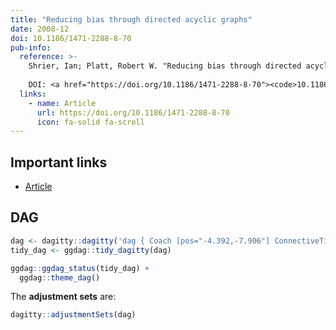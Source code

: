 ```yaml
---
title: "Reducing bias through directed acyclic graphs"
date: 2008-12
doi: 10.1186/1471-2288-8-70
pub-info:
  reference: >-
    Shrier, Ian; Platt, Robert W. "Reducing bias through directed acyclic graphs", <em> BMC Medical Research Methodology </em> 8, no. 1 (2008-12): NULL.
    
    DOI: <a href="https://doi.org/10.1186/1471-2288-8-70"><code>10.1186/1471-2288-8-70</code></a>
  links:
    - name: Article
      url: https://doi.org/10.1186/1471-2288-8-70
      icon: fa-solid fa-scroll
---
```


## Important links

- [Article](https://doi.org/10.1186/1471-2288-8-70)

## DAG

```r
dag <- dagitty::dagitty('dag { Coach [pos="-4.392,-7.906"] ConnectiveTissueDisorder [pos="3.494,-5.099"] ContactSport [pos="-1.157,2.548"] FitnessLevel [pos="-1.489,-4.530"] Genetics [pos="2.022,-7.906"] Injury [outcome,pos="4.969,8.605"] IntraGameProprioception [pos="-1.196,8.487"] NeuromuscularFatigue [pos="1.501,-1.235"] PreGameProprioception [pos="-3.638,-1.235"] PreviousInjury [pos="-4.293,4.175"] TeamMotivation [pos="-7.175,-0.950"] TissueWeakness [pos="4.236,1.857"] WarmUpExercises [exposure,pos="-7.000,8.650"] Coach -> FitnessLevel Coach -> TeamMotivation ConnectiveTissueDisorder -> NeuromuscularFatigue ConnectiveTissueDisorder -> TissueWeakness ContactSport -> IntraGameProprioception ContactSport -> PreviousInjury FitnessLevel -> NeuromuscularFatigue FitnessLevel -> PreGameProprioception Genetics -> ConnectiveTissueDisorder Genetics -> FitnessLevel Genetics -> NeuromuscularFatigue IntraGameProprioception -> Injury NeuromuscularFatigue -> Injury NeuromuscularFatigue -> IntraGameProprioception PreGameProprioception -> WarmUpExercises TeamMotivation -> PreviousInjury TeamMotivation -> WarmUpExercises TissueWeakness -> Injury WarmUpExercises -> IntraGameProprioception }')
tidy_dag <- ggdag::tidy_dagitty(dag)

ggdag::ggdag_status(tidy_dag) +
  ggdag::theme_dag()
```

The **adjustment sets** are:

```r
dagitty::adjustmentSets(dag)
```
